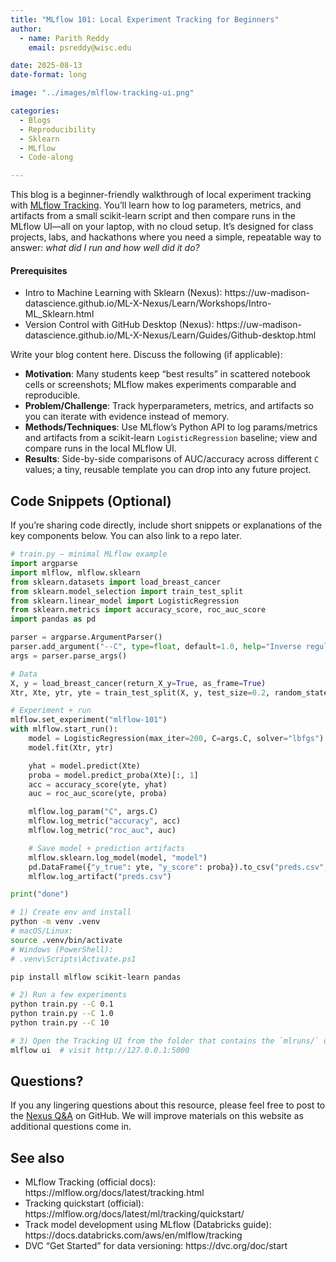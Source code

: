 ```yaml
---
title: "MLflow 101: Local Experiment Tracking for Beginners"
author: 
  - name: Parith Reddy  
    email: psreddy@wisc.edu

date: 2025-08-13  
date-format: long  

image: "../images/mlflow-tracking-ui.png"

categories: 
  - Blogs
  - Reproducibility
  - Sklearn
  - MLflow
  - Code-along

---
```

This blog is a beginner-friendly walkthrough of local experiment tracking with [MLflow Tracking](https://mlflow.org/docs/latest/tracking.html). You’ll learn how to log parameters, metrics, and artifacts from a small scikit-learn script and then compare runs in the MLflow UI—all on your laptop, with no cloud setup. It’s designed for class projects, labs, and hackathons where you need a simple, repeatable way to answer: *what did I run and how well did it do?*

#### Prerequisites
- Intro to Machine Learning with Sklearn (Nexus): https://uw-madison-datascience.github.io/ML-X-Nexus/Learn/Workshops/Intro-ML_Sklearn.html
- Version Control with GitHub Desktop (Nexus): https://uw-madison-datascience.github.io/ML-X-Nexus/Learn/Guides/Github-desktop.html

Write your blog content here. Discuss the following (if applicable):

- **Motivation**: Many students keep “best results” in scattered notebook cells or screenshots; MLflow makes experiments comparable and reproducible.
- **Problem/Challenge**: Track hyperparameters, metrics, and artifacts so you can iterate with evidence instead of memory.
- **Methods/Techniques**: Use MLflow’s Python API to log params/metrics and artifacts from a scikit-learn `LogisticRegression` baseline; view and compare runs in the local MLflow UI.
- **Results**: Side-by-side comparisons of AUC/accuracy across different `C` values; a tiny, reusable template you can drop into any future project.

## Code Snippets (Optional)
If you're sharing code directly, include short snippets or explanations of the key components below. You can also link to a repo later.

```python
# train.py — minimal MLflow example
import argparse
import mlflow, mlflow.sklearn
from sklearn.datasets import load_breast_cancer
from sklearn.model_selection import train_test_split
from sklearn.linear_model import LogisticRegression
from sklearn.metrics import accuracy_score, roc_auc_score
import pandas as pd

parser = argparse.ArgumentParser()
parser.add_argument("--C", type=float, default=1.0, help="Inverse regularization strength")
args = parser.parse_args()

# Data
X, y = load_breast_cancer(return_X_y=True, as_frame=True)
Xtr, Xte, ytr, yte = train_test_split(X, y, test_size=0.2, random_state=42)

# Experiment + run
mlflow.set_experiment("mlflow-101")
with mlflow.start_run():
    model = LogisticRegression(max_iter=200, C=args.C, solver="lbfgs")
    model.fit(Xtr, ytr)

    yhat = model.predict(Xte)
    proba = model.predict_proba(Xte)[:, 1]
    acc = accuracy_score(yte, yhat)
    auc = roc_auc_score(yte, proba)

    mlflow.log_param("C", args.C)
    mlflow.log_metric("accuracy", acc)
    mlflow.log_metric("roc_auc", auc)

    # Save model + prediction artifacts
    mlflow.sklearn.log_model(model, "model")
    pd.DataFrame({"y_true": yte, "y_score": proba}).to_csv("preds.csv", index=False)
    mlflow.log_artifact("preds.csv")

print("done")
```

```bash
# 1) Create env and install
python -m venv .venv
# macOS/Linux:
source .venv/bin/activate
# Windows (PowerShell):
# .venv\Scripts\Activate.ps1

pip install mlflow scikit-learn pandas

# 2) Run a few experiments
python train.py --C 0.1
python train.py --C 1.0
python train.py --C 10

# 3) Open the Tracking UI from the folder that contains the `mlruns/` directory
mlflow ui  # visit http://127.0.0.1:5000
```

## Questions?
If you any lingering questions about this resource, please feel free to post to the [Nexus Q&A](https://github.com/UW-Madison-DataScience/ML-X-Nexus/discussions/categories/q-a) on GitHub. We will improve materials on this website as additional questions come in.

## See also
- MLflow Tracking (official docs): https://mlflow.org/docs/latest/tracking.html
- Tracking quickstart (official): https://mlflow.org/docs/latest/ml/tracking/quickstart/
- Track model development using MLflow (Databricks guide): https://docs.databricks.com/aws/en/mlflow/tracking
- DVC “Get Started” for data versioning: https://dvc.org/doc/start
